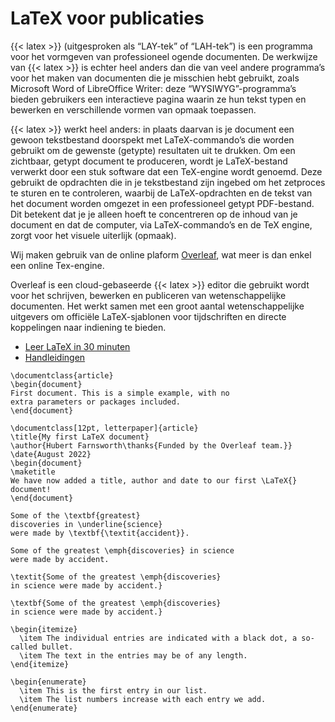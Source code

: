 # LaTeX voor publicaties {#sec-tool-latex}

{{< latex >}} (uitgesproken als "LAY-tek" of "LAH-tek") is een programma voor het vormgeven van professioneel ogende documenten. 
De werkwijze van {{< latex >}} is echter heel anders dan die van veel andere programma's voor het maken van documenten die je misschien hebt gebruikt, zoals Microsoft Word of LibreOffice Writer: deze "WYSIWYG"-programma's bieden gebruikers een interactieve pagina waarin ze hun tekst typen en bewerken en verschillende vormen van opmaak toepassen. 

{{< latex >}} werkt heel anders: in plaats daarvan is je document een gewoon tekstbestand doorspekt met LaTeX-commando's die worden gebruikt om de gewenste (getypte) resultaten uit te drukken. 
Om een zichtbaar, getypt document te produceren, wordt je LaTeX-bestand verwerkt door een stuk software dat een TeX-engine wordt genoemd. 
Deze gebruikt de opdrachten die in je tekstbestand zijn ingebed om het zetproces te sturen en te controleren, waarbij de LaTeX-opdrachten en de tekst van het document worden omgezet in een professioneel getypt PDF-bestand. 
Dit betekent dat je je alleen hoeft te concentreren op de inhoud van je document en dat de computer, via LaTeX-commando's en de TeX engine, zorgt voor het visuele uiterlijk (opmaak).



Wij maken gebruik van de online plaform [Overleaf](https://www.overleaf.com), wat meer is dan enkel een online Tex-engine.

Overleaf is een cloud-gebaseerde {{< latex >}} editor die gebruikt wordt voor het schrijven, bewerken en publiceren van wetenschappelijke documenten. 
Het werkt samen met een groot aantal wetenschappelijke uitgevers om officiële LaTeX-sjablonen voor tijdschriften en directe koppelingen naar indiening te bieden.

 *  [Leer LaTeX in 30 minuten](https://www.overleaf.com/learn/latex/Learn_LaTeX_in_30_minutes)
 *  [Handleidingen](https://www.overleaf.com/learn/latex/Tutorials)


::: {.hidden}

```.latex
\documentclass{article}
\begin{document}
First document. This is a simple example, with no 
extra parameters or packages included.
\end{document}
```


```.latex
\documentclass[12pt, letterpaper]{article}
\title{My first LaTeX document}
\author{Hubert Farnsworth\thanks{Funded by the Overleaf team.}}
\date{August 2022}
\begin{document}
\maketitle
We have now added a title, author and date to our first \LaTeX{} document!
\end{document}
```

```.latex
Some of the \textbf{greatest}
discoveries in \underline{science} 
were made by \textbf{\textit{accident}}.
```

```.latex
Some of the greatest \emph{discoveries} in science 
were made by accident.

\textit{Some of the greatest \emph{discoveries} 
in science were made by accident.}

\textbf{Some of the greatest \emph{discoveries} 
in science were made by accident.}
```

```.latex
\begin{itemize}
  \item The individual entries are indicated with a black dot, a so-called bullet.
  \item The text in the entries may be of any length.
\end{itemize}
```

```.latex
\begin{enumerate}
  \item This is the first entry in our list.
  \item The list numbers increase with each entry we add.
\end{enumerate}
```

```.latex
```

:::
